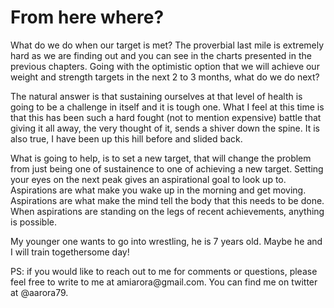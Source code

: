 # From here where?

What do we do when our target is met? The proverbial last mile is extremely hard as we are finding out and you can see in the charts presented in the previous chapters. Going with the optimistic option that we will achieve our weight and strength targets in the next 2 to 3 months, what do we do next?

The natural answer is that sustaining ourselves at that level of health is going to be a challenge in itself and it is tough one. What I feel at this time is that this has been such a hard fought (not to mention expensive) battle that giving it all away, the very thought of it, sends a shiver down the spine. It is also true, I have been up this hill before and slided back.

What is going to help, is to set a new target, that will change the problem from just being one of sustainence to one of achieving a new target. Setting your eyes on the next peak gives an aspirational goal to look up to. Aspirations are what make you wake up in the morning and get moving. Aspirations are what make the mind tell the body that this needs to be done. When aspirations are standing on the legs of recent achievements, anything is possible.

My younger one wants to go into wrestling, he is 7 years old. Maybe he and I will train togethersome day!

PS: if you would like to reach out to me for comments or questions, please feel free to write to me at amiarora@gmail.com. You can find me on twitter at @aarora79.


